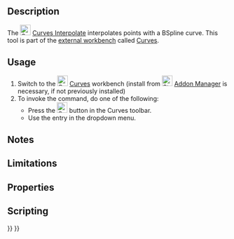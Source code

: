 <languages/>

{{Docnav
|[[Curves_Discretize|Discretize]]
|[[Curves_ParametricComb|ParametricComb]]
|[[Curves_Workbench|Curves]]
|IconL=Curves_Discretize.svg
|IconR=Curves_ParametricComb.svg
|IconC=Curves_workbench_icon.svg
}}

{{GuiCommand
|Name=Curves Interpolate
|MenuLocation=Curves → Interpolate
|Workbenches=[[Curves_Workbench|Curves]]
}}

==Description==

The [[Image:Curves_Interpolate.svg|24px]] [[Curves_Interpolate|Curves Interpolate]] interpolates points with a BSpline curve. This tool is part of the [[External_workbenches|external workbench]] called [[Curves_Workbench|Curves]].

==Usage==

# Switch to the [[Image:Curves_workbench_icon.svg|24px]] [[Curves_Workbench|Curves]] workbench (install from [[Image:Std_AddonMgr.svg|24px]] [[Std_AddonMgr|Addon Manager]] is necessary, if not previously installed)
# To invoke the command, do one of the following:
#* Press the [[Image:Curves_Interpolate.svg|24px]] button in the Curves toolbar.
#* Use the {{MenuCommand|Curves → Interpolate}} entry in the dropdown menu.


==Notes==


==Limitations==


==Properties==


==Scripting==


{{Docnav
|[[Curves_Discretize|Discretize]]
|[[Curves_ParametricComb|ParametricComb]]
|[[Curves_Workbench|Curves]]
|IconL=Curves_Discretize.svg
|IconR=Curves_ParametricComb.svg
|IconC=Curves_workbench_icon.svg
}}

{{Curves Tools navi{{#translation:}}}}
{{Userdocnavi{{#translation:}}}}
